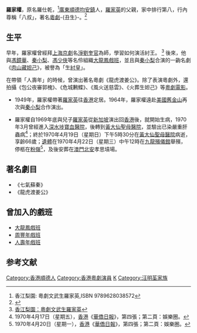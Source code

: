 '''羅家權'''{{BD|1904年||1970年|4月19日}}，原名羅仕乾，<ref>香江梨園: 粵劇文武生羅家英,ISBN 9789628038572</ref>[[廣東|廣東]][[順德|順德]][[均安鎮|均安鎮]]人，[[羅家英|羅家英]]的父親，家中排行第八，行內尊稱「八叔」，著名[[粵劇|粵劇]]-{丑生}-。<ref>{{Cite web |url=http://www.chinayueju.net/news/html/?54.html= |title=偷氣換氣要得其法 羅家寶揭開蝦腔秘密 |access-date=2008-02-02 |archive-url=https://web.archive.org/web/20160304115658/http://www.chinayueju.net/news/html/?54.html= |archive-date=2016-03-04 |dead-url=yes }}</ref>

==生平==
早年，羅家權曾經拜[[上海|上海]][[京劇|京劇]]名[[淨|淨]][[劉奎官|劉奎官]]為師，學習如何演活紂王。
<ref>[http://www.lizawang.com/talk/talk20_hk_chi_opera/childhood.shtml 香江梨園：粵劇文武生羅家英]</ref> 後來，他與[[馮鏡華|馮鏡華]]、[[秦小梨|秦小梨]]、[[馮少俠|馮少俠]]等名伶組織[[大龍鳳戲班|大龍鳳戲班]]，並且與[[秦小梨|秦小梨]]合演的一齣名劇《[[肉山藏妲己|肉山藏妲己]]》，被譽為「生[[紂皇|紂皇]]」。

在帶領「人壽年」的時候，曾演出著名粵劇《龍虎渡姜公》。除了表演粵劇外，還拍攝《包公夜審郭槐》、《危城鶼鰈》、《風火送慈雲》、《火葬生妲己》等[[粵劇|粵劇]][[電影|電影]]。

* 1949年，羅家權帶著[[羅家英|羅家英]]往[[香港|香港]]定居。1964年，羅家權遠赴[[美國|美國]][[舊金山|舊金山]]再次與[[秦小梨|秦小梨]]合作演出。

* 羅家權自1969年底與兒子[[羅家英|羅家英]]從[[新加坡|新加坡]]演出回[[香港|香港]]後，就開始生病，1970年3月曾經進入[[深水埗|深水埗]][[寶血醫院|寶血醫院]]，後轉到[[黃大仙_(香港地方)|黃大仙]][[聖母醫院_(香港)|聖母醫院]]，並驗出已染嚴重肝蟲病<ref>1970年4月17日（星期五），[[香港|香港]]《[[華僑日報|華僑日報]]》，第四張；第二頁：娛樂圈。</ref>；終於1970年4月19日（星期日）下午5時30分在[[黃大仙_(香港地方)|黃大仙]][[聖母醫院_(香港)|聖母醫院]]病逝，享齡66歲；[[遺體|遺體]]在1970年4月22日（星期三）中午12時在[[九龍殯儀館|九龍殯儀館]]舉殯，停柩在[[粉嶺|粉嶺]]<ref>1970年4月20日（星期一），[[香港|香港]]《[[華僑日報|華僑日報]]》，第四張；第二頁：娛樂圈。</ref>，及後安葬在[[澳門|澳門]][[北安_(澳門)|北安]]孝思墳場。

==著名劇目==
*《七氣蘇秦》
*《龍虎渡姜公》

==曾加入的戲班==
*[[大龍鳳戲班|大龍鳳戲班]]
*[[周豐年戲班|周豐年戲班]]
*[[人壽年戲班|人壽年戲班]]

==参考文献==
{{Reflist}}

[[Category:香港順德人|Category:香港順德人]]
[[Category:香港粵劇演員|Category:香港粵劇演員]]
[[Category:羅姓|K]]
[[Category:汪明荃家族|Category:汪明荃家族]]